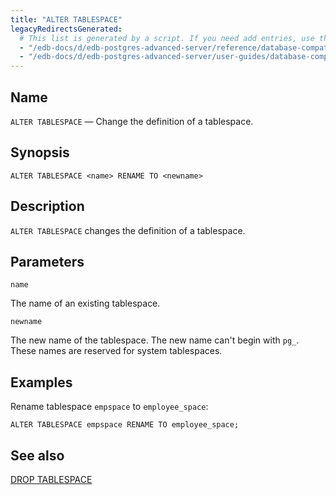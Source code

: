 ```yaml
---
title: "ALTER TABLESPACE"
legacyRedirectsGenerated:
  # This list is generated by a script. If you need add entries, use the `legacyRedirects` key.
  - "/edb-docs/d/edb-postgres-advanced-server/reference/database-compatibility-for-oracle-developers-reference-guide/9.6/Database_Compatibility_for_Oracle_Developers_Reference_Guide.1.028.html"
  - "/edb-docs/d/edb-postgres-advanced-server/user-guides/database-compatibility-for-oracle-developers-guide/9.5/Database_Compatibility_for_Oracle_Developers_Guide.1.058.html"
---
```


<div id="alter_tablespace" class="registered_link"></div>

## Name

`ALTER TABLESPACE` &mdash; Change the definition of a tablespace.

## Synopsis

```text
ALTER TABLESPACE <name> RENAME TO <newname>
```

## Description

`ALTER TABLESPACE` changes the definition of a tablespace.

## Parameters

`name`

 The name of an existing tablespace.

`newname`

 The new name of the tablespace. The new name can't begin with `pg_`. These names are reserved for system tablespaces.

## Examples

Rename tablespace `empspace` to `employee_space`:

```text
ALTER TABLESPACE empspace RENAME TO employee_space;
```

## See also

[DROP TABLESPACE](58_drop_tablespace/#drop_tablespace)
